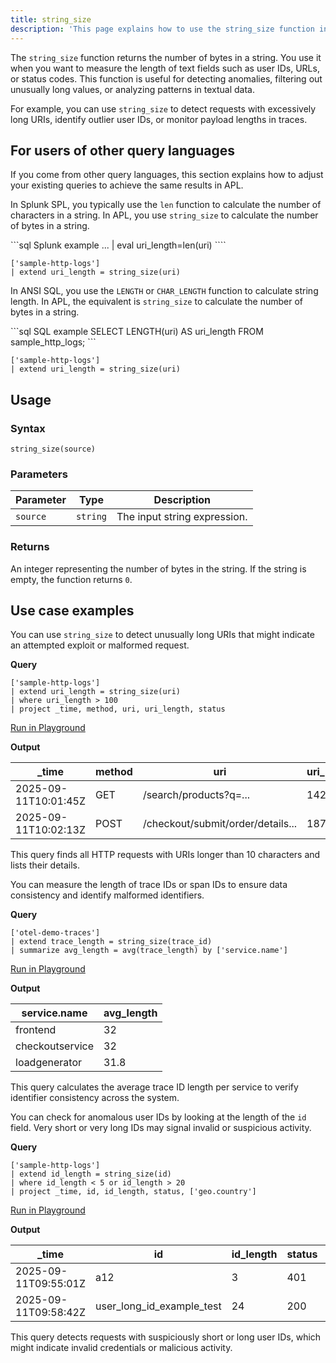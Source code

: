 ```yaml
---
title: string_size
description: 'This page explains how to use the string_size function in APL.'
---
```


The `string_size` function returns the number of bytes in a string. You use it when you want to measure the length of text fields such as user IDs, URLs, or status codes. This function is useful for detecting anomalies, filtering out unusually long values, or analyzing patterns in textual data.

For example, you can use `string_size` to detect requests with excessively long URIs, identify outlier user IDs, or monitor payload lengths in traces.

## For users of other query languages

If you come from other query languages, this section explains how to adjust your existing queries to achieve the same results in APL.

<AccordionGroup>
<Accordion title="Splunk SPL users">

In Splunk SPL, you typically use the `len` function to calculate the number of characters in a string. In APL, you use `string_size` to calculate the number of bytes in a string.

<CodeGroup>
```sql Splunk example
... | eval uri_length=len(uri)
````

```kusto APL equivalent
['sample-http-logs']
| extend uri_length = string_size(uri)
```

</CodeGroup>

</Accordion>
<Accordion title="ANSI SQL users">

In ANSI SQL, you use the `LENGTH` or `CHAR_LENGTH` function to calculate string length. In APL, the equivalent is `string_size` to calculate the number of bytes in a string.

<CodeGroup>
```sql SQL example
SELECT LENGTH(uri) AS uri_length
FROM sample_http_logs;
```

```kusto APL equivalent
['sample-http-logs']
| extend uri_length = string_size(uri)
```

</CodeGroup>

</Accordion>
</AccordionGroup>

## Usage

### Syntax

```kusto
string_size(source)
```

### Parameters

| Parameter | Type     | Description                  |
| --------- | -------- | ---------------------------- |
| `source`  | `string` | The input string expression. |

### Returns

An integer representing the number of bytes in the string. If the string is empty, the function returns `0`.

## Use case examples

<Tabs>
<Tab title="Log analysis">

You can use `string_size` to detect unusually long URIs that might indicate an attempted exploit or malformed request.

**Query**

```kusto
['sample-http-logs']
| extend uri_length = string_size(uri)
| where uri_length > 100
| project _time, method, uri, uri_length, status
```

[Run in Playground](https://play.axiom.co/axiom-play-qf1k/query?initForm=%7B%22apl%22%3A%22%5B'sample-http-logs'%5D%20%7C%20extend%20uri_length%20%3D%20string_size%28uri%29%20%7C%20where%20uri_length%20%3E%2010%20%7C%20project%20_time%2C%20method%2C%20uri%2C%20uri_length%2C%20status%22%7D)

**Output**

| _time               | method | uri                               | uri_length | status |
| -------------------- | ------ | --------------------------------- | ----------- | ------ |
| 2025-09-11T10:01:45Z | GET    | /search/products?q=...            | 142         | 200    |
| 2025-09-11T10:02:13Z | POST   | /checkout/submit/order/details... | 187         | 400    |

This query finds all HTTP requests with URIs longer than 10 characters and lists their details.

</Tab>
<Tab title="OpenTelemetry traces">

You can measure the length of trace IDs or span IDs to ensure data consistency and identify malformed identifiers.

**Query**

```kusto
['otel-demo-traces']
| extend trace_length = string_size(trace_id)
| summarize avg_length = avg(trace_length) by ['service.name']
```

[Run in Playground](https://play.axiom.co/axiom-play-qf1k/query?initForm=%7B%22apl%22%3A%22%5B'otel-demo-traces'%5D%20%7C%20extend%20trace_length%20%3D%20string_size%28trace_id%29%20%7C%20summarize%20avg_length%20%3D%20avg%28trace_length%29%20by%20%5B'service.name'%5D%22%7D)

**Output**

| service.name    | avg_length |
| --------------- | ----------- |
| frontend        | 32          |
| checkoutservice | 32          |
| loadgenerator   | 31.8        |

This query calculates the average trace ID length per service to verify identifier consistency across the system.

</Tab>
<Tab title="Security logs">

You can check for anomalous user IDs by looking at the length of the `id` field. Very short or very long IDs may signal invalid or suspicious activity.

**Query**

```kusto
['sample-http-logs']
| extend id_length = string_size(id)
| where id_length < 5 or id_length > 20
| project _time, id, id_length, status, ['geo.country']
```

[Run in Playground](https://play.axiom.co/axiom-play-qf1k/query?initForm=%7B%22apl%22%3A%22%5B'sample-http-logs'%5D%20%7C%20extend%20id_length%20%3D%20string_size(id)%20%7C%20where%20id_length%20%3C%205%20or%20id_length%20%3E%2020%20%7C%20project%20_time%2C%20id%2C%20id_length%2C%20status%2C%20%5B'geo.country'%5D%22%7D)

**Output**

| _time               | id                            | id_length | status | geo.country |
| -------------------- | ----------------------------- | ---------- | ------ | ----------- |
| 2025-09-11T09:55:01Z | a12                           | 3          | 401    | US          |
| 2025-09-11T09:58:42Z | user_long_id_example_test | 24         | 200    | DE          |

This query detects requests with suspiciously short or long user IDs, which might indicate invalid credentials or malicious activity.

</Tab>
</Tabs>

